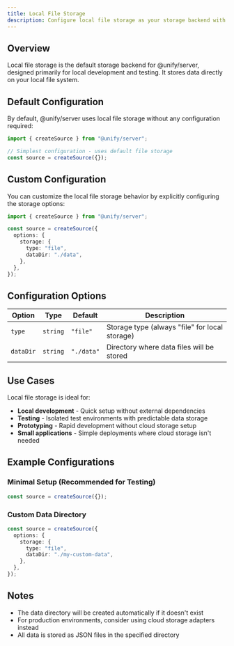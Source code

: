 ```yaml
---
title: Local File Storage
description: Configure local file storage as your storage backend with @unify/server
---
```


## Overview

Local file storage is the default storage backend for @unify/server, designed primarily for local development and testing. It stores data directly on your local file system.

## Default Configuration

By default, @unify/server uses local file storage without any configuration required:

```typescript
import { createSource } from "@unify/server";

// Simplest configuration - uses default file storage
const source = createSource({});
```

## Custom Configuration

You can customize the local file storage behavior by explicitly configuring the storage options:

```typescript
import { createSource } from "@unify/server";

const source = createSource({
  options: {
    storage: {
      type: "file",
      dataDir: "./data",
    },
  },
});
```

## Configuration Options

| Option | Type | Default | Description |
|--------|------|---------|-------------|
| `type` | `string` | `"file"` | Storage type (always "file" for local storage) |
| `dataDir` | `string` | `"./data"` | Directory where data files will be stored |

## Use Cases

Local file storage is ideal for:
- **Local development** - Quick setup without external dependencies
- **Testing** - Isolated test environments with predictable data storage
- **Prototyping** - Rapid development without cloud storage setup
- **Small applications** - Simple deployments where cloud storage isn't needed

## Example Configurations

### Minimal Setup (Recommended for Testing)
```typescript
const source = createSource({});
```

### Custom Data Directory
```typescript
const source = createSource({
  options: {
    storage: {
      type: "file",
      dataDir: "./my-custom-data",
    },
  },
});
```

## Notes

- The data directory will be created automatically if it doesn't exist
- For production environments, consider using cloud storage adapters instead
- All data is stored as JSON files in the specified directory

